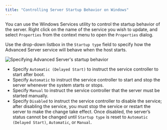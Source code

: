 ```yaml
---
title: "Controlling Server Startup Behavior on Windows"
---
```


You can use the Windows Services utility to control the startup behavior of the server. Right click on the name of the service you wish to update, and select `Properties` from the context menu to open the `Properties` dialog.

Use the drop-down listbox in the `Startup type` field to specify how the Advanced Server service will behave when the host starts.

![*Specifying Advanced Server's startup behavior*](../images/advanced_server_startup.png)

  - Specify `Automatic (Delayed Start)` to instruct the service controller to start after boot.
  - Specify `Automatic` to instruct the service controller to start and stop the server whenever the system starts or stops.
  - Specify `Manual` to instruct the service controller that the server must be started manually.
  - Specify `Disabled` to instruct the service controller to disable the service; after disabling the service, you must stop the service or restart the server to make the change take effect. Once disabled, the server’s status cannot be changed until `Startup type` is reset to `Automatic (Delayed Start)`, `Automatic`, or `Manual`.
